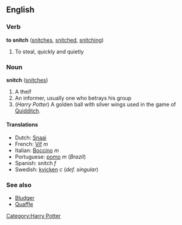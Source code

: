 ==English==
===Verb===
'''to snitch''' ([[snitches]], [[snitched]], [[snitching]])

# To steal, quickly and quietly 

===Noun===
'''snitch''' ([[snitches]])

# A theif
# An informer, usually one who betrays his group
# (''Harry Potter'') A golden ball with silver wings used in the game of [[Quidditch]].

====Translations====
*Dutch: [[Snaai]]<!-- gender? -->
*French: [[Vif]] ''m''
*Italian: [[Boccino]] ''m''
*Portuguese: [[pomo]] ''m'' (''Brazil'')
*Spanish: snitch ''f''
*Swedish: [[kvicken]] ''c'' (''def. singular'')

===See also===
*[[Bludger]]
*[[Quaffle]]

[[Category:Harry Potter]]